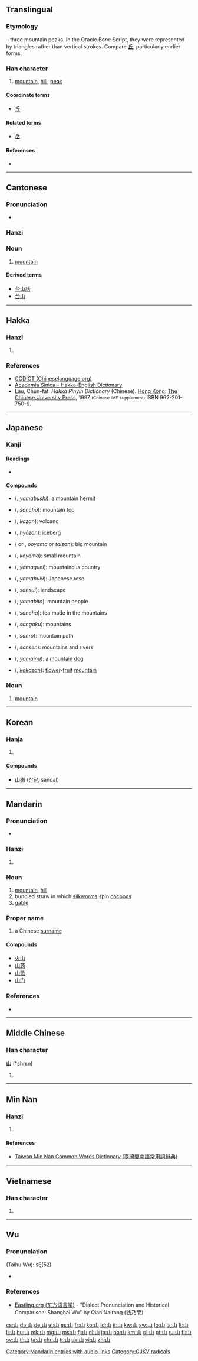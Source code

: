 {{CJK Unified Ideographs character info|hex=5C71}}
==Translingual==
{{stroke order|strokes=3}}
{{stroke order|type=animate}}
{{stroke order|type=cursive}}

===Etymology===
{{liushu|i}} – three mountain peaks. In the Oracle Bone Script, they were represented by triangles rather than vertical strokes. Compare [[丘]], particularly earlier forms.

{{Han etyl}}

===Han character===
{{Han char|rn=46|rad=山|as=00|sn=3|four=2277<sub>0</sub>|canj=山 (U)}}

# [[mountain]], [[hill]], [[peak]]

====Coordinate terms====
* [[丘]]

====Related terms====
* [[岳]]

====References====
* {{Han ref|kx=0307.010|dkj=07869|dj=0604.230|hdz=10759.110|uh=5C71|ud=23665|bh=A473|bd=42099}}

----

==Cantonese==

===Pronunciation===
* {{a|Hoisanese}} {{IPA|[san˧]|lang=yue}}

===Hanzi===
{{yue-hanzi|jyut=saan1|y=saan1}}

===Noun===
{{yue-noun|ts|jyut=saan1|rs=山00}}

# [[mountain]]

====Derived terms====
* [[台山話]]
* [[台山]]

----

==Hakka==

===Hanzi===
{{hak-hanzi|poj=san|gd=san<sup>1</sup>|hpy=san1}}

# {{defn|lang=hak|sort=山00}}

===References===
* [http://www.chineselanguage.org/dictionaries/?mode=view&module=chardict&query= CCDICT (Chineselanguage.org)]
* [http://minhakka.ling.sinica.edu.tw/bkg/hakyin/search.php?DETAIL=1&LIMIT=id=xxxxx&dbname=su_tian_1&graph=2 Academia Sinica - Hakka-English Dictionary]
* Lau, Chun-fat. ''Hakka Pinyin Dictionary'' (Chinese). [[Hong Kong]]: [[w:Chinese University of Hong Kong|The Chinese University Press]], 1997 <small>(Chinese IME supplement)</small> ISBN 962-201-750-9.

----

==Japanese==

===Kanji===
{{ja-kanji|grade=1|rs=山00}}

====Readings====
* {{ja-readings
|goon=[[せん]] (sen)
|kanon=[[さん]] (san)
|kun=[[やま]] (yama)}}

====Compounds====
{{top2}}
* {{l|ja|山伏}} ({{l|ja|やまぶし}}, ''[[yamabushi]]''): a mountain [[hermit]]
* {{l|ja|山頂}} ({{l|ja|さんちょう}}, ''sanchō''): mountain top
* {{l|ja|火山}} ({{l|ja|かざん}}, ''kazan''): volcano
* {{l|ja|氷山}} ({{l|ja|ひょうざん}}, ''hyōzan''): iceberg
* {{l|ja|大山}} ({{l|ja|おおやま}} or {{l|ja|たいざん}}, ''ooyama'' or ''taizan''): big mountain
* {{l|ja|小山}} ({{l|ja|こやま}}, ''koyama''): small mountain
* {{l|ja|山国}} ({{l|ja|やまぐに}}, ''yamaguni''): mountainous country
* {{l|ja|山吹}} ({{l|ja|やまぶき}}, ''yamabuki''): Japanese rose
{{mid2}}
* {{l|ja|山水}} ({{l|ja|さんすい}}, ''sansui''): landscape
* {{l|ja|山人}} ({{l|ja|やまびと}}, ''yamabito''): mountain people
* {{l|ja|山茶}} ({{l|ja|さんちゃ}}, ''sancha''): tea made in the mountains
* {{l|ja|山岳}} ({{l|ja|さんがく}}, ''sangaku''): mountains
* {{l|ja|山路}} ({{l|ja|さんろ}}, ''sanro''): mountain path
* {{l|ja|山川}} ({{l|ja|さんせん}}, ''sansen''): mountains and rivers
* {{l|ja|山犬}} ({{l|ja|やまいぬ}}, ''[[yamainu]]''): a [[mountain]] [[dog]]
* {{l|ja|花果山}} ({{l|ja|かかざん}}, ''[[kakazan]]''): [[flower]]-[[fruit]] [[mountain]]
{{bottom}}

===Noun===
{{ja-noun|やま}}

# [[mountain]]
----

==Korean==

===Hanja===
{{ko-hanja|hangeul=산|rv=san|mr=san|y=san|eumhun=메|ehrv=me|ehmr=me|ehy=mey}}

# {{defn|lang=ko|sort=山00}}

====Compounds====
* [[山獺]] ([[산달]], sandal)

----

==Mandarin==

===Pronunciation===
* {{audio|zh-shān.ogg|audio}}

===Hanzi===
{{cmn-hanzi|pin=[[shān]] ([[shan1]])|wg=shan<sup>1</sup>}}

# {{defn|lang=cmn|sort=山00}}

===Noun===
{{cmn-noun|ts|pin=shān|pint=shan1|mw=座|rs=山00}}

# [[mountain]], [[hill]]
# bundled straw in which [[silkworms]] spin [[cocoons]]
# [[gable]]

===Proper name===
{{cmn-proper noun|ts|pin=shān|pint=shan1|rs=山00}}

# a Chinese [[surname]]

====Compounds====
* [[火山]]
* [[山药]]
* [[山歌]]
* [[山门]]

[[Category:Mandarin entries with audio links]]

===References===
* {{cite web
| url = http://www.mdbg.net/chindict/chindict.php?page=worddict&wdrst=0&wdqb=山
| title = 山
| work = MDBG English to Chinese dictionary ( Based on CC-CEDICT )
| language = Mandarin/English
| accessdate = 2014-02-26}}

----

==Middle Chinese==

===Han character===
'''山''' (*shrɛn)<!--asterisk indicates that this is a reconstructed pronunciation-->

# {{defn|lang=ltc|sort=山00}}

----

==Min Nan==

===Hanzi===
{{nan-hanzi|poj=san, soaⁿ|tlpa=san (san<sup>1</sup>), suann (suann<sup>1</sup>)}}

# {{defn|lang=nan}}

====References====
*[http://twblg.dict.edu.tw/holodict_new/result_detail.jsp?n_no=205&curpage=1&sample=%E5%B1%B1&radiobutton=1&querytarget=1&limit=20&pagenum=10&rowcount=193 Taiwan Min Nan Common Words Dictionary (臺灣閩南語常用詞辭典)]

----

==Vietnamese==

===Han character===
{{vi-hantu|[[san]], [[sơn]]|rs=山00}}

# {{defn|lang=vi|sort=山00}}

----

==Wu==
{{attention|wuu|PoS/L3 header?}}

===Pronunciation===
{{head|wuu}} {{a|Shanghai}} (Taihu Wu): sĘ(52)

* {{defn|lang=wuu|sort=山00}}

===References===
* [http://www.eastling.org/tdfweb/cmp.aspx?name=158 Eastling.org (东方语言学)] - "Dialect Pronunciation and Historical Comparison: Shanghai Wu" by Qian Nairong (钱乃荣)

[[Category:CJKV radicals]]

[[cs:山]]
[[da:山]]
[[de:山]]
[[el:山]]
[[es:山]]
[[fr:山]]
[[ko:山]]
[[id:山]]
[[it:山]]
[[kw:山]]
[[sw:山]]
[[lo:山]]
[[la:山]]
[[lt:山]]
[[li:山]]
[[hu:山]]
[[mk:山]]
[[mg:山]]
[[ms:山]]
[[fj:山]]
[[nl:山]]
[[ja:山]]
[[no:山]]
[[km:山]]
[[pl:山]]
[[pt:山]]
[[ru:山]]
[[fi:山]]
[[sv:山]]
[[tl:山]]
[[ta:山]]
[[chr:山]]
[[tr:山]]
[[uk:山]]
[[vi:山]]
[[zh:山]]